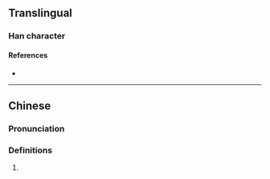 {{character info}}
==Translingual==

===Han character===
{{Han char|rn=85|rad=水|as=05|sn=9|four=|canj=EMR,XEMR|ids=⿱水石}}

====References====
* {{Han ref|kx=0613.040|dkj=17240|hdz=31576.070|uh=6CAF|ud=27823}}

----

==Chinese==
{{zh-forms}}

===Pronunciation===
{{zh-pron
|m=zá
|m-s=
|dg=
|c=zaat3
|c-t=
|g=
|h=pfs=
|j=
|mb=
|md=
|mn=
|mn-t=
|w=
|x=
|mc=y
|oc=y
|cat=n
}}

===Definitions===
{{head|zh|Han character}}

# {{rfdef|zh}}
